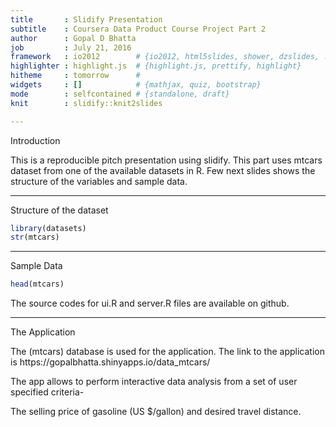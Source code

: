 ---
title       : Slidify Presentation
subtitle    : Coursera Data Product Course Project Part 2
author      : Gopal D Bhatta
job         : July 21, 2016
framework   : io2012        # {io2012, html5slides, shower, dzslides, ...}
highlighter : highlight.js  # {highlight.js, prettify, highlight}
hitheme     : tomorrow      # 
widgets     : []            # {mathjax, quiz, bootstrap}
mode        : selfcontained # {standalone, draft}
knit        : slidify::knit2slides

---

Introduction

This is a reproducible pitch presentation using slidify. This part uses mtcars dataset from one of the available datasets in R. 
Few next slides shows the structure of the variables and sample data.

---

Structure of the dataset
```{r, echo = TRUE}
library(datasets)
str(mtcars)
```

---

Sample Data
```{r, echo = TRUE}
head(mtcars)
```
The source codes for ui.R and server.R files are available on github. 

---

The Application

The (mtcars) database is used for the application. The link to the application is https://gopalbhatta.shinyapps.io/data_mtcars/

The app allows to perform interactive data analysis from a set of user specified criteria- 

The selling price of gasoline (US $/gallon) and desired travel distance.

